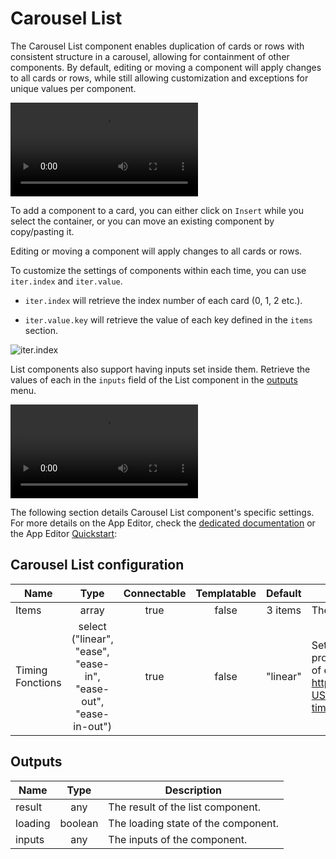
# Carousel List

The Carousel List component enables duplication of cards or rows with consistent structure in a carousel, allowing for containment of other components. By default, editing or moving a component will apply changes to all cards or rows, while still allowing customization and exceptions for unique values per component.

<video
	className="border-2 rounded-xl object-cover w-full h-full dark:border-gray-800"
	autoPlay
	controls
	src="/videos/carousel_component.mp4"
	alt="carousel list component"
/>
<br />

To add a component to a card, you can either click on `Insert` while you select the container, or you can move an existing component by copy/pasting it.

Editing or moving a component will apply changes to all cards or rows.

To customize the settings of components within each time, you can use `iter.index` and `iter.value`.

- `iter.index` will retrieve the index number of each card (0, 1, 2 etc.).

- `iter.value.key` will retrieve the value of each key defined in the `items` section.

![iter.index](../../assets/apps/4_app_component_library/iter_value.png)

List components also support having inputs set inside them. Retrieve the values of each in the `inputs` field of the List component in the [outputs](../2_outputs.mdx) menu.

<video
	className="border-2 rounded-xl object-cover w-full h-full dark:border-gray-800"
	autoPlay
	controls
	src="/videos/list_inputs.mp4"
	alt="List inputs"
/>
<br />

The following section details Carousel List component's specific settings. For more details on the App Editor, check the [dedicated documentation](../0_app_editor/index.mdx) or the App Editor [Quickstart](../../getting_started/7_apps_quickstart/index.mdx):

<div className="grid grid-cols-2 gap-6 mb-4">
	<DocCard
		color="orange"
		title="App Editor Documentation"
		description="The app editor is a low-code builder to create custom User Interfaces with a mix of drag-and-drop and code."
		href="/docs/apps/app_editor"
	/>
	<DocCard
		color="orange"
		title="Apps Quickstart"
		description="Learn how to build your first app in a matter of minutes."
		href="/docs/getting_started/apps_quickstart"
	/>
</div>

## Carousel List configuration

| Name             |                              Type                               | Connectable | Templatable | Default  | Description                                                                                                                                         |
| ---------------- | :-------------------------------------------------------------: | :---------: | :---------: | :------: | --------------------------------------------------------------------------------------------------------------------------------------------------- |
| Items            |                              array                              |    true     |    false    | 3 items  | The Carousel List items in JSON.                                                                                                                    |
| Timing Fonctions | select ("linear", "ease", "ease-in", "ease-out", "ease-in-out") |    true     |    false    | "linear" | Sets how an animation progresses through the duration of each cycle, see https://developer.mozilla.org/en-US/docs/Web/CSS/animation-timing-function |

## Outputs

| Name    |  Type   | Description                         |
| ------- | :-----: | ----------------------------------- |
| result  |   any   | The result of the list component.   |
| loading | boolean | The loading state of the component. |
| inputs  |   any   | The inputs of the component.        |
